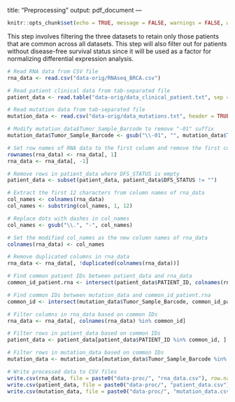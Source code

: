 title: "Preprocessing"
output: pdf_document
---

```r
knitr::opts_chunk$set(echo = TRUE, message = FALSE, warnings = FALSE, warning = FALSE)
```

This step involves filtering the three datasets to retain only those patients that are common across all datasets. This step will also filter out for patients without disease-free survival status since it will be used as a factor for normalizing differential expression analysis.

```r
# Read RNA data from CSV file
rna_data <- read.csv("data-orig/RNAseq_BRCA.csv")

# Read patient clinical data from tab-separated file
patient_data <- read.table("data-orig/data_clinical_patient.txt", sep = "\t", header = TRUE)

# Read mutation data from tab-separated file
mutation_data <- read.csv("data-orig/data_mutations.txt", header = TRUE, sep = "\t")

# Modify mutation_data$Tumor_Sample_Barcode to remove "-01" suffix
mutation_data$Tumor_Sample_Barcode <- gsub("\\-01", "", mutation_data$Tumor_Sample_Barcode)

# Set row names of RNA data to the first column and remove the first column
rownames(rna_data) <- rna_data[, 1]
rna_data <- rna_data[, -1]

# Remove rows in patient_data where DFS_STATUS is empty
patient_data <- subset(patient_data, patient_data$DFS_STATUS != "")

# Extract the first 12 characters from column names of rna_data
col_names <- colnames(rna_data)
col_names <- substring(col_names, 1, 12)

# Replace dots with dashes in col_names
col_names <- gsub("\\.", "-", col_names)

# Set the modified col_names as the new column names of rna_data
colnames(rna_data) <- col_names

# Remove duplicated columns in rna_data
rna_data <- rna_data[, !duplicated(colnames(rna_data))]

# Find common patient IDs between patient_data and rna_data
common_id_patient.rna <- intersect(patient_data$PATIENT_ID, colnames(rna_data))

# Find common IDs between mutation_data and common_id_patient.rna
common_id <- intersect(mutation_data$Tumor_Sample_Barcode, common_id_patient.rna)

# Filter columns in rna_data based on common IDs
rna_data <- rna_data[, colnames(rna_data) %in% common_id]

# Filter rows in patient_data based on common IDs
patient_data <- patient_data[patient_data$PATIENT_ID %in% common_id, ]

# Filter rows in mutation_data based on common IDs
mutation_data <- mutation_data[mutation_data$Tumor_Sample_Barcode %in% common_id, ]

# Write processed data to CSV files
write.csv(rna_data, file = paste0("data-proc/", "rna_data.csv"), row.names = TRUE)
write.csv(patient_data, file = paste0("data-proc/", "patient_data.csv"), row.names = FALSE)
write.csv(mutation_data, file = paste0("data-proc/", "mutation_data.csv"), row.names = FALSE)

```
